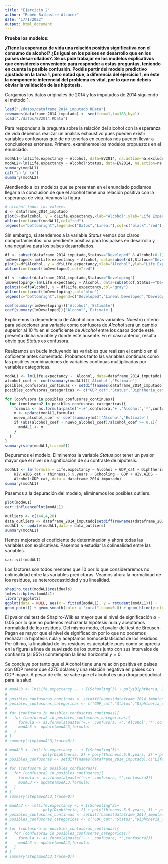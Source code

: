 ```yaml
---
title: "Ejercicio 2"
author: "Rubén Balbastre Alcocer"
date: "17/1/2022"
output: html_document
---
```



**Prueba los modelos:**

**¿Tiene la esperanza de vida una relación positiva significativa con el consumo de alcohol? ¿Es igual en los paises en desarrollo que en los países desarrollados?. Se os pide trabajar en los modelos explicativos que considereis conveniente para responder a estas preguntas, teniendo en cuenta la posible confusión. Podéis partir del modelo predictivo ajustado en la tarea 1, pero notad que, a diferencia del ejercicio 1, en éste la componente inferencial del problema es vital, por lo que no debeis obviar la validación de las hipótesis.**

Cargamos los datos originales de 2014 y los imputados de 2014 siguiendo el método 1.

```r
load("./datos/dataframe_2014_imputado.RData")
rownames(dataframe_2014_imputado) <- seq(from=1,to=183,by=1)
load("./datos/EV2014.RData")
```

Para responder a la pregunta sobre la relación del alcohol con la esperanza de vida debemos realizar un análisis exhaustivo pues pueden existir variables confusoras que de no tenerlas en cuentas nos pueden llevar a conclusiones erróneas. Primero, examinemos los modelos propuestos en el enunciado.

```r
modAL1<-lm(Life.expectancy ~ Alcohol, data=EV2014, na.action=na.exclude)
modAL2<-lm(Life.expectancy ~ Alcohol*Status, data=EV2014, na.action=na.exclude)
summary(modAL1)
cat("\n \n \n")
summary(modAL2)
```

Atendiendo a los modelos que se presentan en el enunciado podíamos llegar a la conclusión de que el alcohol tiene una relación positiva con la esperanza de vida. Veamos la figura.

```r
# alcohol todos los valores
d <- dataframe_2014_imputado
plot(x=d$Alcohol, y = d$Life.expectancy,xlab="Alcohol",ylab="Life Expectancy")
abline(coef=coef(modAL1),col="red")
legend(x="bottomright",legend=c("Datos","Lineal"),col=c("black","red"),lty=c(0,1),pch=c(1,NA))
```

Sin embargo, si atendemos a la variable *Status* vemos dos claros comportamientos: una pendiente positiva para los países en desarrollo y una negativa para los países desarrollados. 

```r
df <- subset(dataframe_2014_imputado,Status=="Developed" & Alcohol>0.1)
lmDeveloped<-lm(Life.expectancy ~ Alcohol, data=subset(df,Status=="Developed"))
plot(x=df$Alcohol, y = df$Life.expectancy,xlab="Alcohol",ylab="Life Expectancy",main="Alcohol*Status", xlim=c(0,20),ylim=c(40,90))
abline(coef=coef(lmDeveloped),col="red")

df <- subset(dataframe_2014_imputado,Status=="Developing")
lmDeveloping<-lm(Life.expectancy ~ Alcohol, data=subset(df,Status=="Developing"))
points(x=df$Alcohol, y = df$Life.expectancy,col="gray")
abline(coef=coef(lmDeveloping),col="blue")
legend(x="bottomright",legend=c("Developed","Lineal Developed","Developing","Lineal Developing"),col=c("black","red","gray","blue"),lty=c(0,1,0,1),pch=c(1,NA,1,NA))

coef(summary(lmDeveloping))['Alcohol','Estimate']
coef(summary(lmDeveloped))['Alcohol','Estimate']
```

Exploremos la dependencia de Alcohol con más variables. Nuestro criterio para seleccionar una variable como confusora de *Alcohol* será un cambio superior al 10 % en el coeficiente de *Alcohol* entre los casos donde esté presenta dicha variable y donde esté ausente. En el caso anterior, resulta obvio que *Status* es confusora. 

Realizamos un bucle incluyendo las variables que realizan el cambio en el coficiente antes comentado. Probamos tanto las variables continuas como las posibles combinaciones de variables continuas multiplicadas por variables categóricas.

```r
modAL1 <- lm(Life.expectancy ~  Alcohol, data=dataframe_2014_imputado)
alcohol_coef <- coef(summary(modAL1))['Alcohol','Estimate']
posibles_confusoras_continuas <- setdiff(names(dataframe_2014_imputado),c("Life.expectancy","GDP_cat","Status","Diphtheria_cat","HIV.AIDS_cat"))
posibles_confusoras_categoricas <- c("GDP_cat","Status","Diphtheria_cat","HIV.AIDS_cat")

for (confusora in posibles_confusoras_continuas){
  for (confusora2 in posibles_confusoras_categoricas){
    formula <- as.formula(paste('~.+',confusora,'+','Alcohol','*',confusora2))
    m <- update(modAL1,formula)
    nuevo_alcohol_coef <- coef(summary(m))['Alcohol','Estimate']
    if (abs(alcohol_coef - nuevo_alcohol_coef)/alcohol_coef >= 0.1){
      modAL1 <- m
    }
  }
}
summary(step(modAL1,trace=0))
```

Depuremos el modelo. Eliminemos la variable *Status* por tener un pvalor mayor que el nivel de significación de su contraste de hipótesis.

```r
modAL1 <- lm(formula = Life.expectancy ~ Alcohol + GDP_cat + Diphtheria_cat + 
    HIV.AIDS_cat + thinness.5.9.years + Schooling + GDP + HIV.AIDS + 
    Alcohol:GDP_cat, data = dataframe_2014_imputado)
summary(modAL1)
```

Pasemos a la depuración del modelo, eliminemos los posibles outliers.

```r
plot(modAL1)
car::influencePlot(modAL1)
```

```r
outliers <- c(144,4,28)
data_outliers <- dataframe_2014_imputado[setdiff(rownames(dataframe_2014_imputado),outliers),]
modAL1 <- update(modAL1,data = data_outliers)
summary(modAL1)
```

Hemos mejorado el coeficiente de determinación  y ahora todas las variables son explicativas. Pasemos a estudiar la colinealidad entre las variables.

```r
car::vif(modAL1)
```

Los factores son todos menores que 10 por lo que consideraremos no colinealidad entre las variables predictoras. Veamos ahora la normalidad de los residuos, su heterocedasticidad y su linealidad.

```r
shapiro.test(modAL1$residuals)
lmtest::bptest(modAL1)
library(ggplot2)
ggplot(data = NULL, aes(x = fitted(modAL1), y = rstudent(modAL1))) + 
geom_point() + geom_smooth(color = "coral",span=0.8) + geom_hline(yintercept = 0) + labs(y = "residuos studentizados", x = "valores ajustados") + theme_bw() 
```

El pvalor del test de Shapiro-Wilk es mayor que el nivel de significación $\alpha=0.05$ por lo que no podemos rechazar la hipótesis nula y aceptamos normalidad de los residuos. Del mismo modo, el pvalor del test de Breusch-Pagan es mayor que el nivel de significación por lo que no podemos rechazar la hipótesis nula y aceptamos homocedasticidad de los residuos. Por último, la linealidad de los residuos es aceptable pues como se aprecia en la figura la linea de suavizado de los puntos junto con sus intervalos de confianza (al 95%) comtemplan la línea horizontal $y=0$.

Se concluye por tanto que el Alcohol tiene una relación positiva en países con GDP menor que 4270 dolares y una relación negativa en países con GDP mayor. A pesar de ello, se sabe que el alcohol es una droga perjudicial para la salud.

```r
# modAL3 <- lm(Life.expectancy ~. + I(Schooling^3) + poly(Diphtheria, 2) + poly(thinness.5.9.years, 3) + poly(HIV.AIDS,5), data=dataframe_2014_imputado)
# 
# posibles_confusoras_continuas <- setdiff(names(dataframe_2014_imputado),c("Life.expectancy","GDP_cat","Status","Diphtheria_cat","HIV.AIDS_cat"))
# posibles_confusoras_categoricas <- c("GDP_cat","Status","Diphtheria_cat","HIV.AIDS_cat")
# 
# for (confusora in posibles_confusoras_continuas){
#   for (confusora2 in posibles_confusoras_categoricas){
#     formula <- as.formula(paste('~.+',confusora,'+','Alcohol','*',confusora2))
#     modAL3 <- update(modAL3,formula)
#   }
# }
# summary(step(modAL3,trace=0))
```




```r
# modAL3 <- lm(Life.expectancy ~. + I(Schooling^3)+
#                poly(Diphtheria, 2) + poly(thinness.5.9.years, 3) + poly(HIV.AIDS,5), data=dataframe_2014_imputado)
# posibles_confusoras <- setdiff(names(dataframe_2014_imputado),c("Life.expectancy"))
# 
# for (confusora in posibles_confusoras){
#   for (confusora2 in posibles_confusoras){
#     formula <- as.formula(paste('~.+',confusora,'*',confusora2))
#     modAL3 <- update(modAL3,formula)
#   }
# }
# summary(step(modAL3,trace=0))
```


```r
# modAL3 <- lm(Life.expectancy ~. + I(Schooling^3)+
#                poly(Diphtheria, 2) + poly(thinness.5.9.years, 3) + poly(HIV.AIDS,5), data=dataframe_2014_imputado)
# posibles_confusoras_continuas <- setdiff(names(dataframe_2014_imputado),c("Life.expectancy","GDP_cat","Status","Diphtheria_cat","HIV.AIDS_cat"))
# posibles_confusoras_categoricas <- c("GDP_cat","Status","Diphtheria_cat","HIV.AIDS_cat")
# 
# for (confusora in posibles_confusoras_continuas){
#   for (confusora2 in posibles_confusoras_categoricas){
#     formula <- as.formula(paste('~.+',confusora,'*',confusora2))
#     modAL3 <- update(modAL3,formula)
#   }
# }
# summary(step(modAL3,trace=0))
```
























